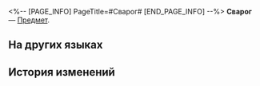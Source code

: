 <%-- [PAGE_INFO]
PageTitle=#Сварог#
[END_PAGE_INFO] --%>
{{Предмет Инфобокс
|id          = 250110
|Изображение = Предмет Сварог.png
|Тип         = 
|Инвентарь   = 
|Редкость    = 4
|Эффект      = 
|Описание    = 
}}
'''Сварог''' — [[Предмет]].

==На других языках==
{{На других языках
|en   = Svarog
|zhs  = 史瓦罗
|zht  = 史瓦羅
|ja   = スヴァローグ
|ko   = 스바로그
|es   = Svarog
|fr   = Svarog
|ru   = Сварог
|th   = Svarog
|vi   = Svarog
|de   = Svarog
|id   = Svarog
|pt   = Svarog
}}

==История изменений==
{{История изменений|3.5}}